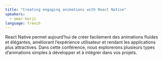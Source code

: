 ```yaml
---
title: "​Creating engaging animations with React Native"
speakers:
  - omar-borji
language: french
---
```


​React Native permet aujourd’hui de créer facilement des animations fluides et élégantes, améliorant l’expérience utilisateur et rendant les applications plus attractives. Dans cette conférence, nous explorerons plusieurs types d’animations simples à développer et à intégrer dans vos projets.
